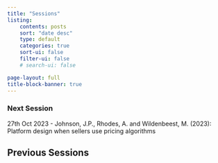 ```yaml
---
title: "Sessions"
listing:
    contents: posts
    sort: "date desc"
    type: default
    categories: true 
    sort-ui: false 
    filter-ui: false
    # search-ui: false

page-layout: full 
title-block-banner: true
---
```


### Next Session
27th Oct 2023 - Johnson, J.P., Rhodes, A. and Wildenbeest, M. (2023): Platform design when sellers use pricing algorithms  

## Previous Sessions
